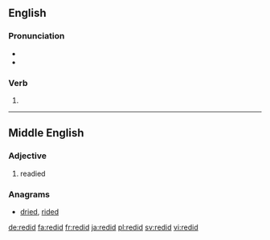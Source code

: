 ==English==

===Pronunciation===
* {{IPA|/ɹi.dɪd/|lang=en}}
* {{rhymes|ɪd|lang=en}}

===Verb===
{{head|en}}

# {{en-simple past of|redo}}

----

==Middle English==

===Adjective===
{{head|enm|adjective}}

# readied

===Anagrams===
* [[dried#English|dried]], [[rided#English|rided]]

[[de:redid]]
[[fa:redid]]
[[fr:redid]]
[[ja:redid]]
[[pl:redid]]
[[sv:redid]]
[[vi:redid]]